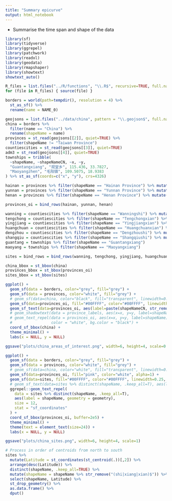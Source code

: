 ```yaml
---
title: "Summary epicurve"
output: html_notebook
---
```


- Summarise the time span and shape of the data

```r
library(sf)
library(tidyverse)
library(ggrepel)
library(patchwork)
library(readxl)
library(geodata)
library(rmapshaper)
library(showtext)
showtext_auto()

R_files = list.files("../R/functions", "\\.R$", recursive=TRUE, full.names=TRUE)
for (file in R_files) { source(file) }
```

```r
borders = world(path=tempdir(), resolution = 4) %>%
  st_as_sf() %>%
  rename(name = NAME_0)

geojsons = list.files("../data/china", pattern = "\\.geojson$", full.names = T)
china = borders %>%
  filter(name == "China") %>%
  rename(shapeName = name)
provinces = st_read(geojsons[[2]], quiet=TRUE) %>%
  filter(shapeName != "Taiwan Province")
countiescities = st_read(geojsons[[3]], quiet=TRUE)
adm3 = st_read(geojsons[[4]], quiet=TRUE)
townships = tribble(
  ~shapeName, ~shapeNameCN, ~x, ~y,
  "Guantangxiang", "观堂乡", 115.436, 33.7827,
  "Maoyangzhen", "毛阳镇", 109.5075, 18.9383
) %>% st_as_sf(coords=c("x", "y"), crs=4326)
```

```r
hainan = provinces %>% filter(shapeName == "Hainan Province") %>% mutate(shapeNameCN = "海南")
yunnan = provinces %>% filter(shapeName == "Yunnan Province") %>% mutate(shapeNameCN = "云南")
henan = provinces %>% filter(shapeName == "Henan Province") %>% mutate(shapeNameCN = "河南")

provinces_oi = bind_rows(hainan, yunnan, henan)

wanning = countiescities %>% filter(shapeName == "Wanningshi") %>% mutate(shapeNameCN = "万宁市")
tengchong = countiescities %>% filter(shapeName == "Tengchongxian") %>% mutate(shapeNameCN = "腾冲县")
yingjiang = countiescities %>% filter(shapeName == "Yingjiangxian") %>% mutate(shapeNameCN = "盈江县")
huangchuan = countiescities %>% filter(shapeName == "Huangchuanxian") %>% mutate(shapeNameCN = "潢川县")
dengzhou = countiescities %>% filter(shapeName == "Dengzhoushi") %>% mutate(shapeNameCN = "邓州市")
shangqiu = countiescities %>% filter(shapeName == "Shangqiushi") %>% mutate(shapeNameCN = "商丘市")
guantang = townships %>% filter(shapeName == "Guantangxiang")
maoyang = townships %>% filter(shapeName == "Maoyangxiang")

sites = bind_rows = bind_rows(wanning, tengchong, yingjiang, huangchuan, dengzhou, shangqiu, guantang, maoyang)

china_bbox = st_bbox(china)
provinces_bbox = st_bbox(provinces_oi)
sites_bbox = st_bbox(sites)
```

```r
ggplot() +
  geom_sf(data = borders, color="grey", fill="grey") +
  geom_sf(data = provinces, color="white", fill="grey") +
  # geom_sf(data=china, color="black", fill="transparent", linewidth=0.5) +
  geom_sf(data=provinces_oi, fill="#00FFFF", color="#00FFFF", linewidth=1, alpha=0.5) +
  geom_sf_text(data=provinces_oi, aes(label=paste(shapeNameCN, str_remove(shapeName, " Province")))) +
  # geom_shadowtext(data = province_labels, aes(x=x, y=y, label=shapeName)) +
  # geom_text_repel(data = provinces_oi, aes(x=x, y=y, label=shapeName),
  #                 color = "white", bg.color = "black") +
  coord_sf_bbox(china) +
  theme_minimal() +
  labs(x = NULL, y = NULL)

ggsave("plots/china_areas_of_interest.png", width=6, height=4, scale=0.5)
```

```r
ggplot() +
  geom_sf(data = borders, color="grey", fill="grey") +
  geom_sf(data = provinces, color="white", fill="grey") +
  # geom_sf(data=china, color="white", fill="transparent", linewidth=0.5) +
  geom_sf(data=provinces_oi, fill="pink", color="white", alpha=1) +
  geom_sf(data=sites, fill="#00FFFF", color="#00FFFF", linewidth=0.25, alpha=0.5) +
  # geom_sf_text(data=sites %>% distinct(shapeName, .keep_all=T), aes(label=shapeName)) +
  ggrepel::geom_text_repel(
    data = sites %>% distinct(shapeName, .keep_all=T),
    aes(label = shapeName, geometry = geometry),
    size = 12,
    stat = "sf_coordinates"
  ) +
  coord_sf_bbox(provinces_oi, buffer=2e5) +
  theme_minimal() +
  theme(text = element_text(size=24)) +
  labs(x = NULL, y = NULL)

ggsave("plots/china_sites.png", width=6, height=4, scale=1)
```

```r
# Process in order of centroids from north to south
sites %>%
  mutate(Latitude = st_coordinates(st_centroid(.))[,2]) %>%
  arrange(desc(Latitude)) %>%
  distinct(shapeName, .keep_all=TRUE) %>%
  mutate(shapeName = shapeName %>% str_remove("(shi|xiang|xian)$")) %>%
  select(shapeName, Latitude) %>%
  st_drop_geometry() %>%
  as.data.frame() %>%
  dput()
```
